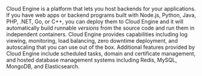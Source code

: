 Cloud Engine is a platform that lets you host backends for your applications. If you have web apps or backend programs built with Node.js, Python, Java, PHP, .NET, Go, or C++, you can deploy them to Cloud Engine and it will automatically build runnable _versions_ from the source code and run them in independent containers. Cloud Engine provides capabilities including log viewing, monitoring, load balancing, zero downtime deployment, and autoscaling that you can use out of the box. Additional features provided by Cloud Engine include scheduled tasks, domain and certificate management, and hosted database management systems including Redis, MySQL, MongoDB, and Elasticsearch.
